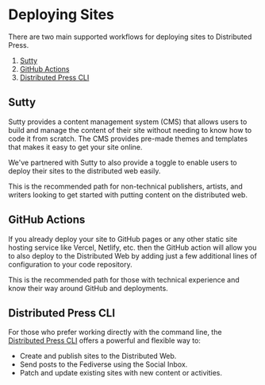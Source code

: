 
# Deploying Sites

<APIWarning/>

There are two main supported workflows for deploying sites to
Distributed Press.

1. [Sutty](/deployment/sutty)
2. [GitHub Actions](/deployment/github-actions) 
3. [Distributed Press CLI](../dp-cli/)

## Sutty
Sutty provides a content management system (CMS) that allows
users to build and manage the content of their site without 
needing to know how to code it from scratch. The CMS provides 
pre-made themes and templates that makes it easy to
get your site online.

We've partnered with Sutty to also provide a toggle to enable
users to deploy their sites to the distributed web easily.

This is the recommended path for non-technical publishers, artists,
and writers looking to get started with putting content on the distributed
web.

## GitHub Actions
If you already deploy your site to GitHub pages or any other 
static site hosting service like Vercel, Netlify, etc. then
the GitHub action will allow you to also deploy to the 
Distributed Web by adding just a few additional lines of configuration
to your code repository.

This is the recommended path for those with technical experience and
know their way around GitHub and deployments.

## Distributed Press CLI
For those who prefer working directly with the command line, the [Distributed Press CLI](../dp-cli/) offers a powerful and flexible way to:

- Create and publish sites to the Distributed Web.
- Send posts to the Fediverse using the Social Inbox.
- Patch and update existing sites with new content or activities.